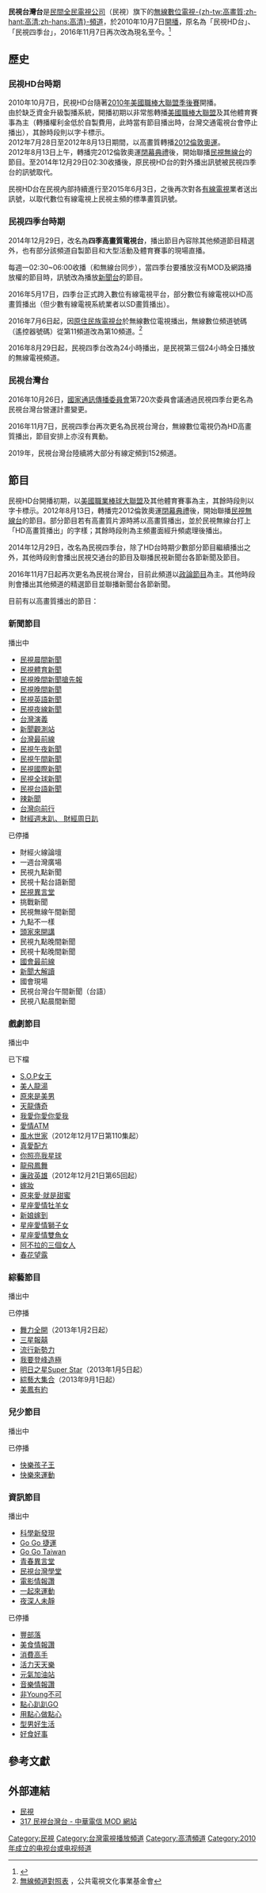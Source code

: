 {{主條目消歧義|「'''民視HD台'''、'''民視四季台'''」重新定向至此。本條目指的是前身為民視HD台、民視四季台的高畫質頻道。關於在有線電視第5或第6台的民視主頻道，請參見'''[[民視無線台|民視無線台]]'''。}}
{{noteTA
|1=zh-cn:信号 ;zh-tw:訊號;
|2=zh-cn:数字; zh-tw:數位; zh-hk:數碼;
|3=zh-cn:高清; zh-tw:高畫質; zh-hk:高清;
}}
{{頻道資訊
| 頻道名稱            = 民視台灣台
| 頻道圖片檔案        = File:FTV_Taiwan_HD_logo.png
| 頻道圖片尺寸        = 230px
| 頻道圖片名稱        = 
| 所屬國家            = {{ROC-TW}}
| 總部所在            = {{TWN}}24445 <br />[[新北市|新北市]][[林口區|林口區]]信義路99號
| 播放地區            = {{TWN}}
| 開播日期            = 2010年10月7日（{{age in years and days|2010|10|7|age=no}}）
| 停播日期            = 
| 頻道類別            = 
| 視頻格式            = [[DVB-T|DVB-T]]（[[數位電視|數位電視]]）<br>[[H.264|H.264]], [[1080i|1080i]], [[16:9|16:9]]
| 收視率              = 
| 收視率調查時間      = 
| 收視率資料來源      = 
| 頻道口號            = EYE世界、EYE台灣
| 擁有者              = [[民間全民電視公司|民間全民電視公司]]
| 持股者              = 
| 前頻道名稱          = 民視HD台、民視四季台
| 被取代名稱          = 民視台灣台
| 集團同類頻道        = [[民視無線台|民視無線台]]、[[民視第一台|民視第一台]]、<br>[[民視新聞台|民視新聞台]]
| 重播服務頻道        = 
| 頻道官方網站        = https://www.ftv.com.tw/i
| 備註2               =
| 無線電視供應商01    = {{flagicon|TWN}} [[臺灣數位無線電視|數位無線電視]]
| 無線電視頻道數01    = 10頻道
| 有線電視供應商01    = {{flagicon|TWN}} [[台灣有線電視業者列表|全國有線電視]]
| 有線電視頻道數01    = 152頻道（HD）
| 有線電視供應商02    = {{flagicon|TWN}} 數位天空有線電視
| 有線電視頻道數02    = 128頻道
| 寬頻電視供應商01    = {{flagicon|TWN}} [[中華電信MOD|中華電信MOD]]
| 寬頻電視頻道數01    = 317頻道
| 線上收看網站01      = {{flagicon|TWN}} 四季線上影視
| 線上收看網址01      = [https://www.4gtv.tv/channel_sub.html?channelSet_id=1&asset_id=4gtv-4gtv001&channel_id=2 線上直播HD]
| 線上收看網站02      = {{TWN}}LiTV 線上影視
| 線上收看網址02      = [https://www.litv.tv/channel/watch.do?content_id=4gtv-4gtv001&content_type=channel 線上直播HD]
| 線上收看網站03      = {{TW}}[[中華電信|中華電信]][[Hami_Video|Hami Video]]
| 線上收看網址03      = [https://hamivideo.hinet.net/channel/OTT_LIVE_0000001579.do 線上直播HD]
| 線上收看網站04      = {{TW}}[[亞太電信|亞太電信]][[Gt_TV|Gt TV]]
| 線上收看網址04      = [https://gttvweb.wowotv.tw/tvHall.html 線上直播HD]
|}}

'''民視台灣台'''是[[民間全民電視公司|民間全民電視公司]]（民視）旗下的[[数字电视|無線數位電視]][[高清电视|-{zh-tw:高畫質;zh-hant:高清;zh-hans:高清}-]][[頻道|頻道]]，於2010年10月7日[[開播|開播]]，原名為「民視HD台」、「民視四季台」，2016年11月7日再次改為現名至今。<ref>{{Cite web |url=http://www.ftv.com.tw/index.aspx |title=民視網站 |accessdate=2016-11-01 |archive-date=2016-11-01 |archive-url=https://web.archive.org/web/20161101081834/http://www.ftv.com.tw/index.aspx |dead-url=no }}</ref>

==歷史==
===民視HD台時期===
2010年10月7日，民視HD台隨著[[2010年美國職棒大聯盟球季#季後賽|2010年美國職棒大聯盟季後賽]]開播。<BR>

由於缺乏資金升級製播系統，開播初期以非常態轉播[[美國職棒大聯盟|美國職棒大聯盟]]及其他體育賽事為主（轉播權利金低於自製費用，此時當有節目播出時，台灣交通電視台會停止播出），其餘時段則以字卡標示。<BR>

2012年7月28日至2012年8月13日期間，以高畫質轉播[[2012年夏季奥林匹克运动会|2012倫敦奧運]]。<BR>

2012年8月13日上午，轉播完2012倫敦奧運[[2012年夏季奧林匹克運動會閉幕式|閉幕典禮]]後，開始聯播[[民視無線台|民視無線台]]的節目。至2014年12月29日02:30收播後，原民視HD台的對外播出訊號被民視四季台的訊號取代。

民視HD台在民視內部持續進行至2015年6月3日，之後再次對各[[有線電視|有線電視]]業者送出訊號，以取代數位有線電視上民視主頻的標準畫質訊號。

===民視四季台時期===
2014年12月29日，改名為'''四季高畫質電視台'''，播出節目內容除其他頻道節目精選外，也有部分該頻道自製節目和大型活動及體育賽事的現場直播。

每週一02:30~06:00收播（和無線台同步），當四季台要播放沒有MOD及網路播放權的節目時，訊號改為播放[[民視新聞台|新聞台]]的節目。

2016年5月17日，四季台正式跨入數位有線電視平台，部分數位有線電視以HD高畫質播出（但少數有線電視系統業者以SD畫質播出）。

2016年7月6日起，因[[原住民族電視台|原住民族電視台]]於無線數位電視播出，無線數位頻道號碼（遙控器號碼）從第11頻道改為第10頻道。<ref>[http://about.pts.org.tw/channel/about.html 無線頻道對照表] {{Wayback|url=http://about.pts.org.tw/channel/about.html |date=20160626144551 }}，公共電視文化事業基金會</ref>

2016年8月29日起，民視四季台改為24小時播出，是民視第三個24小時全日播放的無線電視頻道。

===民視台灣台===

2016年10月26日，[[國家通訊傳播委員會|國家通訊傳播委員會]]第720次委員會議通過民視四季台更名為民視台灣台營運計畫變更。

2016年11月7日，民視四季台再次更名為民視台灣台，無線數位電視仍為HD高畫質播出，節目安排上亦沒有異動。

2019年，民視台灣台陸續將大部分有線定頻到152頻道。

==節目==
{{main|民間全民電視公司戲劇節目列表}}
民視HD台開播初期，以[[美國職業棒球大聯盟|美國職業棒球大聯盟]]及其他體育賽事為主，其餘時段則以字卡標示。2012年8月13日，轉播完2012倫敦奧運[[2012年夏季奧林匹克運動會閉幕式|閉幕典禮]]後，開始聯播[[民視無線台|民視無線台]]的節目。部分節目若有高畫質片源時將以高畫質播出，並於民視無線台打上「HD高畫質播出」的字樣；其餘時段則為主頻畫面經升頻處理後播出。

2014年12月29日，改名為民視四季台，除了HD台時期少數部分節目繼續播出之外，其他時段則會播出民視交通台的節目及聯播民視新聞台各節新聞及節目。

2016年11月7日起再次更名為民視台灣台，目前此頻道以[[政論節目|政論節目]]為主。其他時段則會播出其他頻道的精選節目並聯播新聞台各節新聞。

目前有以高畫質播出的節目：
=== 新聞節目 ===
;播出中
{{Hidden begin
|border     = 1px
|header     = 播出中
|title      =
|titlestyle = color:black
|bg1        = #C6C9FF
|ta1        = center}}
* [[民視晨間新聞|民視晨間新聞]]
* [[民視體育新聞|民視體育新聞]]
* [[民視晚間新聞搶先報|民視晚間新聞搶先報]]
* [[民視晚間新聞|民視晚間新聞]]
* [[民視英語新聞|民視英語新聞]]
* [[民視夜線新聞|民視夜線新聞]]
* [[台灣演義|台灣演義]]
* [[新聞觀測站|新聞觀測站]]
* [[台灣最前線|台灣最前線]]
* [[民視午夜新聞|民視午夜新聞]]
* [[民視午間新聞|民視午間新聞]]
* [[民視國際新聞|民視國際新聞]]
* [[民視全球新聞|民視全球新聞]]
* [[民視台語新聞|民視台語新聞]]
* [[辣新聞|辣新聞]]
* [[台灣向前行|台灣向前行]]
* [[財經週末趴、_財經周日趴|財經週末趴、 財經周日趴]]
{{Hidden end}}
;已停播
{{Hidden begin
|border     = 1px
|header     = 已停播
|title      =
|titlestyle = color:black
|bg1        = #C6C9FF
|ta1        = center}}
* 財經火線論壇
* 一週台灣廣場
* 民視九點新聞
* 民視十點台語新聞
* [[民視異言堂|民視異言堂]]
* 挑戰新聞
* 民視無線午間新聞
* 九點不一樣
* [[頭家來開講|頭家來開講]]
* 民視九點晚間新聞
* 民視十點晚間新聞
* [[國會最前線|國會最前線]]
* [[新聞大解讀_(民視台灣台)|新聞大解讀]]
* 國會現場
* 民視台灣台午間新聞（台語）
* 民視八點晨間新聞
{{Hidden end}}

=== 戲劇節目 ===
;播出中

;已下檔
{{Hidden begin
|border     = 1px
|header     = 已下檔
|title      =
|titlestyle = color:black
|bg1        = #C6C9FF
|ta1        = center}}
* [[勝女的代價|S.O.P女王]]
* [[美人龍湯|美人龍湯]]
* [[原來是美男_(台灣電視劇)|原來是美男]]
* [[天龍傳奇|天龍傳奇]]
* [[我愛你愛你愛我|我愛你愛你愛我]]
* [[愛情ATM|愛情ATM]]
* [[風水世家|風水世家]]（2012年12月17日第110集起）
* [[真愛配方|真愛配方]]
* [[你照亮我星球|你照亮我星球]]
* [[龍飛鳳舞_(電視劇)|龍飛鳳舞]]
* [[廉政英雄|廉政英雄]]（2012年12月21日第65回起）
* [[嫁妝_(電視劇)|嫁妝]]
* [[原來愛·就是甜蜜|原來愛·就是甜蜜]]
* [[星座愛情牡羊女|星座愛情牡羊女]]
* [[新娘嫁到|新娘嫁到]]
* [[星座愛情獅子女|星座愛情獅子女]]
* [[星座愛情雙魚女|星座愛情雙魚女]]
* [[阿不拉的三個女人|阿不拉的三個女人]]
* [[春花望露|春花望露]]
{{Hidden end}}

=== 綜藝節目 ===
;播出中

;已停播
{{Hidden begin
|border     = 1px
|header     = 已停播
|title      =
|titlestyle = color:black
|bg1        = #C6C9FF
|ta1        = center}}
* [[舞力全開_(節目)|舞力全開]]（2013年1月2日起）
* [[三星報囍|三星報囍]]
* [[流行新勢力|流行新勢力]]
* [[我要登峰造極|我要登峰造極]]
* [[明日之星Super_Star|明日之星Super Star]]（2013年1月5日起）
* [[綜藝大集合|綜藝大集合]]（2013年9月1日起）
* [[美鳳有約|美鳳有約]]
{{Hidden end}}

=== 兒少節目 ===
;播出中

;已停播
{{Hidden begin
|border     = 1px
|header     = 已停播
|title      =
|titlestyle = color:black
|bg1        = #C6C9FF
|ta1        = center}}
* [[快樂孩子王|快樂孩子王]]
* [[快樂來運動|快樂來運動]]
{{Hidden end}}

=== 資訊節目 ===
;播出中
{{Hidden begin
|border     = 1px
|header     = 播出中
|title      =
|titlestyle = color:black
|bg1        = #C6C9FF
|ta1        = center}}
* [[科學新發現|科學新發現]]
* [[Go_Go_捷運|Go Go 捷運]]
* [[Go_Go_Taiwan|Go Go Taiwan]]
* [[青春異言堂|青春異言堂]]
* [[民視台灣學堂|民視台灣學堂]]
* [[電影情報讚|電影情報讚]]
* [[一起來運動|一起來運動]]
* [[夜深人未靜|夜深人未靜]]
{{Hidden end}}
;已停播
{{Hidden begin
|border     = 1px
|header     = 已停播
|title      =
|titlestyle = color:black
|bg1        = #C6C9FF
|ta1        = center}}
* [[豐部落|豐部落]]
* [[美食情報讚|美食情報讚]]
* [[消費高手|消費高手]]
* [[活力天天樂|活力天天樂]]
* [[元氣加油站|元氣加油站]]
* [[音樂情報讚|音樂情報讚]]
* [[非Young不可|非Young不可]]
* [[點心趴趴GO|點心趴趴GO]]
* [[用點心做點心|用點心做點心]]
* [[型男好生活|型男好生活]]
* [[好食好事|好食好事]]
{{Hidden end}}

==參考文獻==
{{reflist}}

==外部連結==
*[http://www.ftv.com.tw/index.aspx 民視] {{Wayback|url=http://www.ftv.com.tw/index.aspx |date=20161101081834 }}
*[http://mod.cht.com.tw/tv/channel.php?id=317 317 民視台灣台 - 中華電信 MOD 網站]

{{民間全民電視公司}}
{{台灣電視頻道}}

[[Category:民視|Category:民視]]
[[Category:台灣電視播放頻道|Category:台灣電視播放頻道]]
[[Category:高清頻道|Category:高清頻道]]
[[Category:2010年成立的电视台或电视频道|Category:2010年成立的电视台或电视频道]]